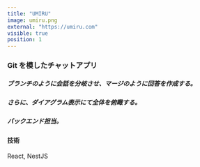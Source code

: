 ```yaml
---
title: "UMIRU"
image: umiru.png
external: "https://umiru.com"
visible: true
position: 1
---
```


### Git を模したチャットアプリ

##### ブランチのように会話を分岐させ、マージのように回答を作成する。

##### さらに、ダイアグラム表示にて全体を俯瞰する。

##### バックエンド担当。

#### 技術

React, NestJS
